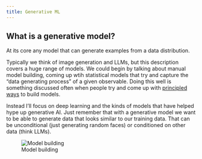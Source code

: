---
title: Generative ML
---

## What is a generative model?

At its core any model that can generate examples from a data distribution. 

Typically we think of image generation and LLMs, but this description covers a huge range of models. We could begin by talking about manual model building, coming up wtih statistical models that try and capture the "data generating process" of a given observable. Doing this well is something discussed often when people try and come up with [principled ways](https://betanalpha.github.io/assets/case_studies/principled_bayesian_workflow.html) to build models.

Instead I'll focus on deep learning and the kinds of models that have helped hype up generative AI. Just remember that with a generative model we want to be able to generate data that looks similar to our training data. That can be unconditional (just generating random faces) or conditioned on other data (think LLMs).

![Model building](images/img_1.jpg)